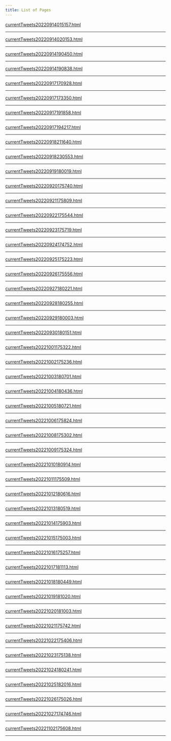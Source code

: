 ```yaml
---
title: List of Pages  
---
```



<a href='./pages/currentTweets20220914015157.html'>currentTweets20220914015157.html</a>


---



<a href='./pages/currentTweets20220914020153.html'>currentTweets20220914020153.html</a>


---



<a href='./pages/currentTweets20220914190450.html'>currentTweets20220914190450.html</a>


---



<a href='./pages/currentTweets20220914190838.html'>currentTweets20220914190838.html</a>


---



<a href='./pages/currentTweets20220917170928.html'>currentTweets20220917170928.html</a>


---



<a href='./pages/currentTweets20220917173350.html'>currentTweets20220917173350.html</a>


---



<a href='./pages/currentTweets20220917191858.html'>currentTweets20220917191858.html</a>


---



<a href='./pages/currentTweets20220917194217.html'>currentTweets20220917194217.html</a>


---



<a href='./pages/currentTweets20220918211640.html'>currentTweets20220918211640.html</a>


---



<a href='./pages/currentTweets20220918230553.html'>currentTweets20220918230553.html</a>


---



<a href='./pages/currentTweets20220919180019.html'>currentTweets20220919180019.html</a>


---



<a href='./pages/currentTweets20220920175740.html'>currentTweets20220920175740.html</a>


---



<a href='./pages/currentTweets20220921175809.html'>currentTweets20220921175809.html</a>


---



<a href='./pages/currentTweets20220922175544.html'>currentTweets20220922175544.html</a>


---



<a href='./pages/currentTweets20220923175719.html'>currentTweets20220923175719.html</a>


---



<a href='./pages/currentTweets20220924174752.html'>currentTweets20220924174752.html</a>


---



<a href='./pages/currentTweets20220925175223.html'>currentTweets20220925175223.html</a>


---



<a href='./pages/currentTweets20220926175556.html'>currentTweets20220926175556.html</a>


---



<a href='./pages/currentTweets20220927180221.html'>currentTweets20220927180221.html</a>


---



<a href='./pages/currentTweets20220928180255.html'>currentTweets20220928180255.html</a>


---



<a href='./pages/currentTweets20220929180003.html'>currentTweets20220929180003.html</a>


---



<a href='./pages/currentTweets20220930180151.html'>currentTweets20220930180151.html</a>


---



<a href='./pages/currentTweets20221001175322.html'>currentTweets20221001175322.html</a>


---



<a href='./pages/currentTweets20221002175236.html'>currentTweets20221002175236.html</a>


---



<a href='./pages/currentTweets20221003180701.html'>currentTweets20221003180701.html</a>


---



<a href='./pages/currentTweets20221004180436.html'>currentTweets20221004180436.html</a>


---



<a href='./pages/currentTweets20221005180721.html'>currentTweets20221005180721.html</a>


---



<a href='./pages/currentTweets20221006175824.html'>currentTweets20221006175824.html</a>


---



<a href='./pages/currentTweets20221008175302.html'>currentTweets20221008175302.html</a>


---



<a href='./pages/currentTweets20221009175324.html'>currentTweets20221009175324.html</a>


---



<a href='./pages/currentTweets20221010180914.html'>currentTweets20221010180914.html</a>


---



<a href='./pages/currentTweets20221011175509.html'>currentTweets20221011175509.html</a>


---



<a href='./pages/currentTweets20221012180616.html'>currentTweets20221012180616.html</a>


---



<a href='./pages/currentTweets20221013180519.html'>currentTweets20221013180519.html</a>


---



<a href='./pages/currentTweets20221014175903.html'>currentTweets20221014175903.html</a>


---



<a href='./pages/currentTweets20221015175003.html'>currentTweets20221015175003.html</a>


---



<a href='./pages/currentTweets20221016175257.html'>currentTweets20221016175257.html</a>


---



<a href='./pages/currentTweets20221017181113.html'>currentTweets20221017181113.html</a>


---



<a href='./pages/currentTweets20221018180449.html'>currentTweets20221018180449.html</a>


---



<a href='./pages/currentTweets20221019181020.html'>currentTweets20221019181020.html</a>


---



<a href='./pages/currentTweets20221020181003.html'>currentTweets20221020181003.html</a>


---



<a href='./pages/currentTweets20221021175742.html'>currentTweets20221021175742.html</a>


---



<a href='./pages/currentTweets20221022175406.html'>currentTweets20221022175406.html</a>


---



<a href='./pages/currentTweets20221023175138.html'>currentTweets20221023175138.html</a>


---



<a href='./pages/currentTweets20221024180241.html'>currentTweets20221024180241.html</a>


---



<a href='./pages/currentTweets20221025182016.html'>currentTweets20221025182016.html</a>


---



<a href='./pages/currentTweets20221026175026.html'>currentTweets20221026175026.html</a>


---



<a href='./pages/currentTweets20221027174746.html'>currentTweets20221027174746.html</a>


---



<a href='./pages/currentTweets20221102175608.html'>currentTweets20221102175608.html</a>


---



